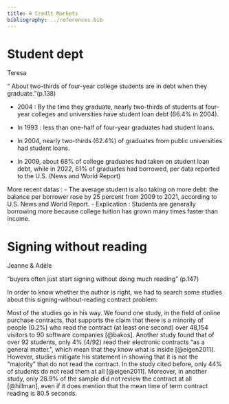 ```yaml
---
title: 8 Credit Markets
bibliography: ../references.bib
---
```


# Student dept

::: author
Teresa
:::

::: highlight-quote
“ About two-thirds of four-year college students are in debt when they graduate.”(p.138)
:::

-   2004 : By the time they graduate, nearly two-thirds of students at four-year colleges and universities have student loan debt (66.4% in 2004).

-   In 1993 : less than one-half of four-year graduates had student loans.

-   In 2004, nearly two-thirds (62.4%) of graduates from public universities had student loans.

-   In 2009, about 68% of college graduates had taken on student loan debt, while in 2022, 61% of graduates had borrowed, per data reported to the U.S. (News and World Report)

More recent datas : - The average student is also taking on more debt: the balance per borrower rose by 25 percent from 2009 to 2021, according to U.S. News and World Report. - Explication : Students are generally borrowing more because college tuition has grown many times faster than income.

# Signing without reading

::: author
Jeanne & Adèle
:::

::: highlight-quote
“buyers often just start signing without doing much reading” (p.147)
:::

In order to know whether the author is right, we had to search some studies about this signing-without-reading contract problem:

Most of the studies go in his way. We found one study, in the field of online purchase contracts, that supports the claim that there is a minority of people (0.2%) who read the contract (at least one second) over 48,154 visitors to 90 software companies [@bakos]. Another study found that of over 92 students, only 4% (4/92) read their electronic contracts “as a general matter.”, which mean that they know what is inside [@eigen2011]. However, studies mitigate his statement in showing that it is not the “majority” that do not read the contract. In the study cited before, only 44% of students do not read them at all [@eigen2011]. Moreover, in another study, only 28.9% of the sample did not review the contract at all [@hillman], even if it does mention that the mean time of term contract reading is 80.5 seconds.
